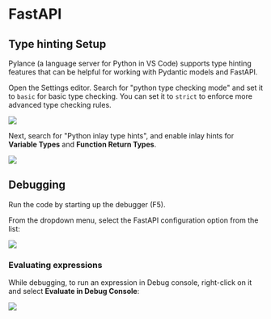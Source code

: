 # FastAPI

## Type hinting Setup

Pylance (a language server for Python in VS Code) supports type hinting features that can be helpful for working with Pydantic models and FastAPI.

Open the Settings editor. Search for "python type checking mode" and set it to `basic` for basic type checking. You can set it to `strict` to enforce more advanced type checking rules.

![](https://code.visualstudio.com/assets/docs/python/fastapi-tutorial/type_checking_mode_setting.png)

Next, search for "Python inlay type hints", and enable inlay hints for **Variable Types** and **Function Return Types**.

![](https://code.visualstudio.com/assets/docs/python/fastapi-tutorial/function_and_variable_return_type_hint_settings.png)


## Debugging

Run the code by starting up the debugger (F5).

From the dropdown menu, select the FastAPI configuration option from the list:

![](https://code.visualstudio.com/assets/docs/python/fastapi-tutorial/fastapi_debug_config_option.png)


### Evaluating expressions

While debugging, to run an expression in Debug console, right-click on it and select **Evaluate in Debug Console**:

![](https://code.visualstudio.com/assets/docs/python/fastapi-tutorial/fastapi_evaluate_debug_console.png)
